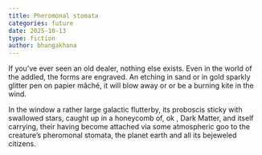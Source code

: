 ```yaml
---
title: Pheromonal stomata
categories: future
date: 2025-10-13
type: fiction
author: bhangakhana
---
```


If you’ve ever seen an old dealer, nothing else exists. Even in the world of the addled, the forms are engraved. An etching in sand or in gold sparkly glitter pen on papier mâché, it will blow away or or be a burning kite in the wind. 

In the window a rather large galactic flutterby, its proboscis sticky with swallowed stars, caught up in a honeycomb of, ok , Dark Matter, and itself carrying, their having become attached via some atmospheric goo to the creature's pheromonal stomata, the planet earth and all its bejeweled citizens.